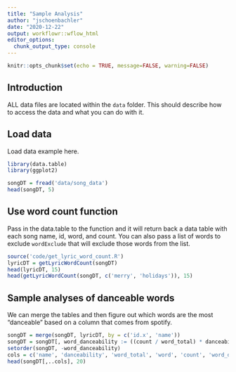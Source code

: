 ```yaml
---
title: "Sample Analysis"
author: "jschoenbachler"
date: "2020-12-22"
output: workflowr::wflow_html
editor_options:
  chunk_output_type: console
---
```

```r
knitr::opts_chunk$set(echo = TRUE, message=FALSE, warning=FALSE)
```

## Introduction

ALL data files are located within the `data` folder. This should describe how to access the data and what you can do with it.

## Load data

Load data example here.

```r
library(data.table)
library(ggplot2)
```


```r
songDT = fread('data/song_data')
head(songDT, 5)
```

## Use word count function

Pass in the data.table to the function and it will return back a data table with each song name, id, word, and count. You can also pass a list of words to exclude `wordExclude` that will exclude those words from the list.

```r
source('code/get_lyric_word_count.R')
lyricDT = getLyricWordCount(songDT)
head(lyricDT, 15)
head(getLyricWordCount(songDT, c('merry', 'holidays')), 15)
```

## Sample analyses of danceable words

We can merge the tables and then figure out which words are the most "danceable" based on a column that comes from spotify.

```r
songDT = merge(songDT, lyricDT, by = c('id.x', 'name'))
songDT = songDT[, word_danceability := ((count / word_total) * danceability)]
setorder(songDT, -word_danceability)
cols = c('name', 'danceability', 'word_total', 'word', 'count', 'word_danceability')
head(songDT[,..cols], 20)
```
